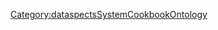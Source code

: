 {{{info|add title=New Argument|edit title=Edit Argument|page name=C<unique number;random;10>}}}

{{FormHeader|Argument}}
{{DataspectsCookbookEntityTypeSpecialFormTemplate0}}
{{StandardFormSections}}
{{FormFooter}}

<noinclude>[[Category:dataspectsSystemCookbookOntology]]</noinclude>
